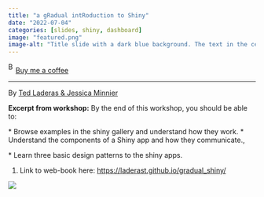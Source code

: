```yaml
---
title: "a gRadual intRoduction to Shiny"
date: "2022-07-04"
categories: [slides, shiny, dashboard]
image: "featured.png"
image-alt: "Title slide with a dark blue background. The text in the center reads “a gRadual intRoduction to Shiny” with stylized capital “R”s emphasizing the letter “R” in “gradual” and “introduction.” Below the title is the name “Ted Laderas,” followed by “R-Pharma 2021” and the date “2021-10-25."
---
```


<link href="https://fonts.googleapis.com/css?family=Cookie" rel="stylesheet"><a class="bmc-button" target="_blank" href="https://www.buymeacoffee.com/JoscelinRocha">![Buy me a coffee](https://cdn.buymeacoffee.com/buttons/bmc-new-btn-logo.svg){alt="Buy me a coffee" width="15" height="21"}Buy me a coffee</a>

------------------------------------------------------------------------

By [Ted Laderas & Jessica Minnier](https://laderast.github.io/gradual_shiny/)

**Excerpt from workshop:** By the end of this workshop, you should be able to:

\* Browse examples in the shiny gallery and understand how they work. \* Understand the components of a Shiny app and how they communicate.,

\* Learn three basic design patterns to the shiny apps.

1.  Link to web-book here: <https://laderast.github.io/gradual_shiny/>

![](featured.png)
